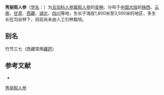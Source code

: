 {{Infraspeciesbox
| name = 秀丽假人参
| status = 
| status_system = 
| image = 
| species link = 假人参
| genus = Panax
| species = pseudo-ginseng
| varietas = elegantior
| authority = 
}}

'''秀丽假人参'''（[[学名|学名]]：{{lang|la|''Panax pseudo-ginseng'' var. ''elegantior''}}）为[[五加科|五加科]][[人参属|人参属]][[假人参|假人参]]的[[变种|变种]]。分布于[[中国大陆|中国大陆]]的[[陕西|陕西]]、[[云南|云南]]、[[甘肃|甘肃]]、[[西藏|西藏]]、[[湖北|湖北]]、[[四川|四川]]等地，生长于海拔1,800米至3,500米的地区，多生长在沟谷林下，目前尚未由人工引种栽培。

== 别名 ==
竹节三七（西藏常用[[藏药|藏药]]）

== 参考文献 ==
<div class="references-small">
* {{cite web| url =http://www.bioinfo.cn/db05/KmzwSpecies.php?action=view&id=29746| title =秀丽假人参（变种）| work =《中国高等植物数据库全库》| publisher =中国科学院微生物研究所| author =昆明植物研究所| accessdate =2009-02-26| deadurl =yes| archiveurl =https://web.archive.org/web/20160305032651/http://www.bioinfo.cn/db05/KmzwSpecies.php?action=view&id=29746| archivedate =2016-03-05}}
</div>
{{Taxonbar|from=Q18381923}}

[[Category:人参属|秀丽假人参]]


{{Apiales-stub}}